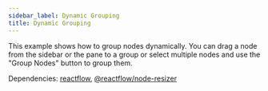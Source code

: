 ```yaml
---
sidebar_label: Dynamic Grouping
title: Dynamic Grouping
---
```



<ExampleLayout>
This example shows how to group nodes dynamically. You can drag a node from the sidebar or the pane to a group or select multiple nodes and use the "Group Nodes" button to group them.

Dependencies: [reactflow](https://www.npmjs.com/package/reactflow), [@reactflow/node-resizer](https://www.npmjs.com/package/@reactflow/node-resizer)

<ProExampleViewer slug="dynamic-grouping" />
</ExampleLayout>

